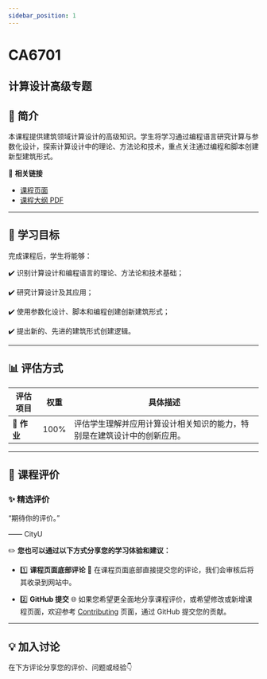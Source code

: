```yaml
---
sidebar_position: 1
---
```


# CA6701
## 计算设计高级专题

## **📘 简介**
本课程提供建筑领域计算设计的高级知识。学生将学习通过编程语言研究计算与参数化设计，探索计算设计中的理论、方法论和技术，重点关注通过编程和脚本创建新型建筑形式。

🔗 **相关链接**
- [课程页面](https://www.cityu.edu.hk/catalogue/pg/202526/course/CA6701.htm)
- [课程大纲 PDF](https://www.cityu.edu.hk/catalogue/pg/202526/course/CA6701.pdf)

---

## **🎯 学习目标**

完成课程后，学生将能够：

✔️ 识别计算设计和编程语言的理论、方法论和技术基础；

✔️ 研究计算设计及其应用；

✔️ 使用参数化设计、脚本和编程创建创新建筑形式；

✔️ 提出新的、先进的建筑形式创建逻辑。

---

## **📊 评估方式**

| **评估项目**          | **权重** | **具体描述**                                                                                       |
|----------------------|---------|---------------------------------------------------------------------------------------------------|
| **📝 作业**           | 100%    | 评估学生理解并应用计算设计相关知识的能力，特别是在建筑设计中的创新应用。                            |

---

## **💬 课程评价**

### ✨ **精选评价**
<div className={commentStyles.commentBox}>
    <p className={commentStyles.commentText}>
        “期待你的评价。”
    </p>
    <p className={commentStyles.commentAuthor}>—— CityU</p>
</div>

✏️ **您也可以通过以下方式分享您的学习体验和建议：**

- 1️⃣ **课程页面底部评论**
💬 在课程页面底部直接提交您的评论，我们会审核后将其收录到网站中。

- 2️⃣ **GitHub 提交**
🌐 如果您希望更全面地分享课程评价，或希望修改或新增课程页面，欢迎参考 [Contributing](/contributing) 页面，通过 GitHub 提交您的贡献。

---

## **💡 加入讨论**

在下方评论分享您的评价、问题或经验👇
<Utterances />